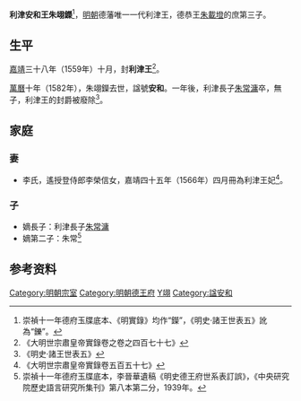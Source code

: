 '''利津安和王朱翊鑅'''<ref>崇禎十一年德府玉牒底本、《明實錄》均作“鑅”，《明史·諸王世表五》訛為“鑠”。</ref>{{BD|16世紀||1582年|catIdx=Z朱}}，[[明朝|明朝]]德藩唯一一代利津王，德恭王[[朱載墱|朱載墱]]的庶第三子。

==生平==
[[嘉靖|嘉靖]]三十八年（1559年）十月，封'''利津王'''<ref>《大明世宗肅皇帝實錄卷之卷之四百七十七》</ref>。

[[萬曆|萬曆]]十年（1582年），朱翊鑅去世，諡號'''安和'''。一年後，利津長子[[朱常滽|朱常滽]]卒，無子，利津王的封爵被廢除<ref>《明史·諸王世表五》</ref>。

==家庭==
===妻===
*李氏，遙授登侍郎李榮信女，嘉靖四十五年（1566年）四月冊為利津王妃<ref>《大明世宗肅皇帝實錄卷五百五十七》</ref>。

===子===
*嫡長子：利津長子[[朱常滽|朱常滽]]
*嫡第二子：朱常{{缺字||65}}<ref name=dfyd>崇禎十一年德府玉牒底本，李晉華遺稿《明史德王府世系表訂誤》，《中央研究院歷史語言研究所集刊》第八本第二分，1939年。</ref>

==参考资料==
{{reflist|2}}

{{s-start}}
{{s-none|無|[[明朝|明政府]]封之}}
{{s-ttl|title=[[明朝藩王列表_(德王系)#利津國|明利津國國王]]|years=1559年－1582年}}
{{s-none|無|子卒，封國廢除}}
{{end}}

[[Category:明朝宗室|Category:明朝宗室]]
[[Category:明朝德王府|Category:明朝德王府]]
[[Category:朱姓|Y翊]]
[[Category:諡安和|Category:諡安和]]
